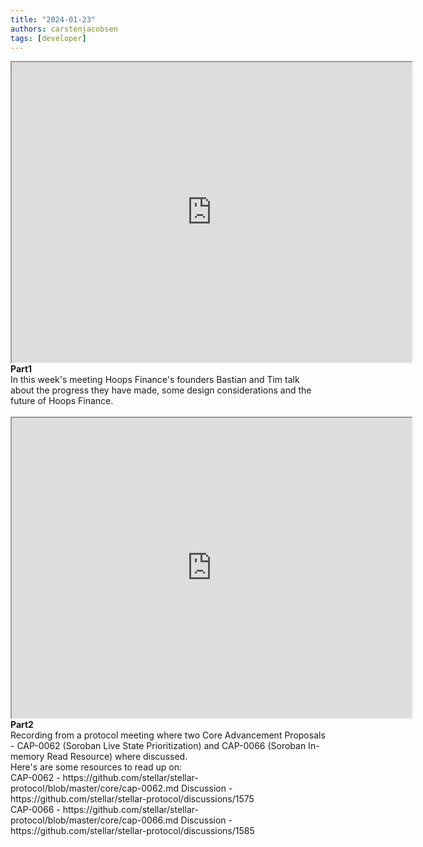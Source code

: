 ```yaml
---
title: "2024-01-23"
authors: carstenjacobsen
tags: [developer]
---
```


<iframe
  src="https://www.youtube.com/embed/51SitOUZySk?si=kp4YlrPo4ziqPTuJ"
  width="640"
  height="480"
  allow="autoplay"
></iframe>
<br />
<b>Part1</b><br />
In this week's meeting Hoops Finance's founders Bastian and Tim talk about the progress they have made, some design considerations and the future of Hoops Finance.
<br />
<br />
<iframe
  src="https://www.youtube.com/embed/JDlIL5y5bn8?si=-B_KZGGvgcMJkCD3"
  width="640"
  height="480"
  allow="autoplay"
></iframe>
<br />
<b>Part2</b><br />
Recording from a protocol meeting where two Core Advancement Proposals - CAP-0062 (Soroban Live State Prioritization) and CAP-0066 (Soroban In-memory Read Resource) where discussed. 
<br />
Here's are some resources to read up on: 
<br />
CAP-0062 - https://github.com/stellar/stellar-protocol/blob/master/core/cap-0062.md
Discussion - https://github.com/stellar/stellar-protocol/discussions/1575
<br />
CAP-0066 - https://github.com/stellar/stellar-protocol/blob/master/core/cap-0066.md
Discussion - https://github.com/stellar/stellar-protocol/discussions/1585
